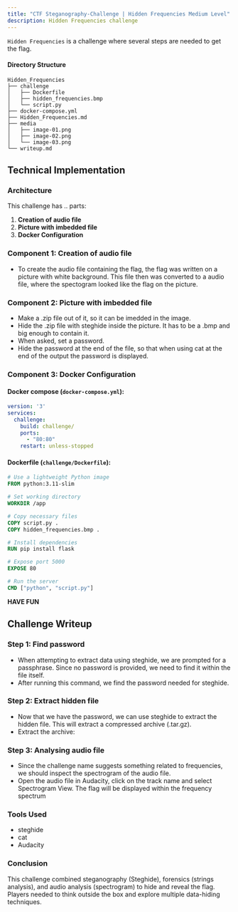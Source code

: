 ```yaml
---
title: "CTF Steganography-Challenge | Hidden Frequencies Medium Level"
description: Hidden Frequencies challenge
---
```


`Hidden Frequencies` is a challenge where several steps are needed to get the flag.

#### Directory Structure

```
Hidden_Frequencies
├── challenge
│   ├── Dockerfile
│   ├── hidden_frequencies.bmp
│   └── script.py
├── docker-compose.yml
├── Hidden_Frequencies.md
├── media
│   ├── image-01.png
│   ├── image-02.png
│   └── image-03.png
└── writeup.md
```

## Technical Implementation

### Architecture

This challenge has .. parts:

1. **Creation of audio file**
2. **Picture with imbedded file**
3. **Docker Configuration**

### Component 1: Creation of audio file

- To create the audio file containing the flag, the flag was written on a picture with white background. This file then was converted to a audio file, where the spectogram looked like the flag on the picture.

### Component 2: Picture with imbedded file

- Make a .zip file out of it, so it can be imedded in the image.
- Hide the .zip file with steghide inside the picture. It has to be a .bmp and big enough to contain it.
- When asked, set a password.
- Hide the password at the end of the file, so that when using cat at the end of the output the password is displayed.

### Component 3: Docker Configuration

#### Docker compose (`docker-compose.yml`):
```yml
version: '3'
services:
  challenge:
    build: challenge/
    ports:
      - "80:80"
    restart: unless-stopped
```

#### Dockerfile (`challenge/Dockerfile`):
```dockerfile
# Use a lightweight Python image
FROM python:3.11-slim

# Set working directory
WORKDIR /app

# Copy necessary files
COPY script.py .
COPY hidden_frequencies.bmp .

# Install dependencies
RUN pip install flask

# Expose port 5000
EXPOSE 80

# Run the server
CMD ["python", "script.py"]
```

**HAVE FUN**

## Challenge Writeup

### Step 1: Find password

- When attempting to extract data using steghide, we are prompted for a passphrase. Since no password is provided, we need to find it within the file itself.
- After running this command, we find the password needed for steghide.

### Step 2: Extract hidden file

- Now that we have the password, we can use steghide to extract the hidden file. This will extract a compressed archive (.tar.gz).
- Extract the archive:

### Step 3: Analysing audio file

- Since the challenge name suggests something related to frequencies, we should inspect the spectrogram of the audio file.
- Open the audio file in Audacity, click on the track name and select Spectrogram View. The flag will be displayed within the frequency spectrum

### Tools Used

* steghide
* cat
* Audacity

### Conclusion

This challenge combined steganography (Steghide), forensics (strings analysis), and audio analysis (spectrogram) to hide and reveal the flag. Players needed to think outside the box and explore multiple data-hiding techniques.
